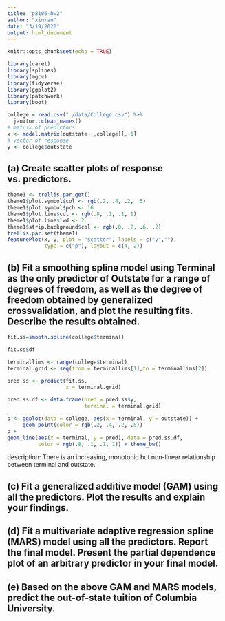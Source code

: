 ```yaml
---
title: "p8106-hw2"
author: "xinran"
date: "3/19/2020"
output: html_document
---
```


```r
knitr::opts_chunk$set(echo = TRUE)
```

```r
library(caret)
library(splines)
library(mgcv)
library(tidyverse)
library(ggplot2)
library(patchwork)
library(boot)
```

```r
college = read.csv("./data/College.csv") %>% 
  janitor::clean_names()
# matrix of predictors 
x <- model.matrix(outstate~.,college)[,-1]
# vector of response
y <- college$outstate
```
## (a) Create scatter plots of response vs. predictors.

```r
theme1 <- trellis.par.get()
theme1$plot.symbol$col <- rgb(.2, .4, .2, .5)
theme1$plot.symbol$pch <- 16
theme1$plot.line$col <- rgb(.8, .1, .1, 1)
theme1$plot.line$lwd <- 2
theme1$strip.background$col <- rgb(.0, .2, .6, .2)
trellis.par.set(theme1)
featurePlot(x, y, plot = "scatter", labels = c("y",""),
            type = c("p"), layout = c(4, 2))
```
## (b) Fit a smoothing spline model using Terminal as the only predictor of Outstate for a range of degrees of freedom, as well as the degree of freedom obtained by generalized crossvalidation, and plot the resulting fits. Describe the results obtained.

```r
fit.ss=smooth.spline(college$terminal)

fit.ss$df

terminallims <- range(college$terminal)
terminal.grid <- seq(from = terminallims[1],to = terminallims[2])

pred.ss <- predict(fit.ss,
                   x = terminal.grid)

pred.ss.df <- data.frame(pred = pred.ss$y,
                         terminal = terminal.grid)

p <- ggplot(data = college, aes(x = terminal, y = outstate)) +
     geom_point(color = rgb(.2, .4, .2, .5))
p +
geom_line(aes(x = terminal, y = pred), data = pred.ss.df,
          color = rgb(.8, .1, .1, 1)) + theme_bw()
```
description: There is an increasing, monotonic but non-linear relationship between terminal and outstate.

## (c) Fit a generalized additive model (GAM) using all the predictors. Plot the results and explain your findings.

## (d) Fit a multivariate adaptive regression spline (MARS) model using all the predictors. Report the final model. Present the partial dependence plot of an arbitrary predictor in your final model.
## (e) Based on the above GAM and MARS models, predict the out-of-state tuition of Columbia University.